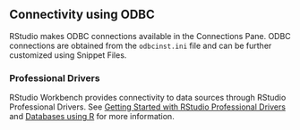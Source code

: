 ## Connectivity using ODBC

RStudio makes ODBC connections available in the Connections Pane. ODBC connections are obtained from the `odbcinst.ini` file and can be further customized using Snippet Files.

### Professional Drivers {.pro-header}

RStudio Workbench provides connectivity to data sources through RStudio Professional Drivers. See [Getting Started with RStudio Professional Drivers](https://rstudio.org/links/professional_drivers) and [Databases using R](http://db.rstudio.com/) for more information. 

